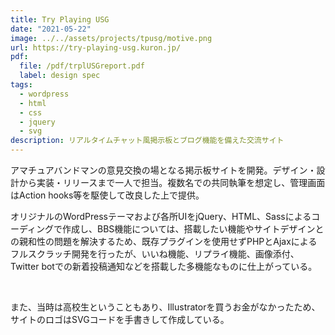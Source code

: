 ```yaml
---
title: Try Playing USG
date: "2021-05-22"
image: ../../assets/projects/tpusg/motive.png
url: https://try-playing-usg.kuron.jp/
pdf:
  file: /pdf/trplUSGreport.pdf
  label: design spec
tags:
  - wordpress
  - html
  - css
  - jquery
  - svg
description: リアルタイムチャット風掲示板とブログ機能を備えた交流サイト
---
```




アマチュアバンドマンの意見交換の場となる掲示板サイトを開発。デザイン・設計から実装・リリースまで一人で担当。複数名での共同執筆を想定し、管理画面はAction hooks等を駆使して改良した上で提供。

オリジナルのWordPressテーマおよび各所UIをjQuery、HTML、Sassによるコーディングで作成し、BBS機能については、搭載したい機能やサイトデザインとの親和性の問題を解決するため、既存プラグインを使用せずPHPとAjaxによるフルスクラッチ開発を行ったが、いいね機能、リプライ機能、画像添付、Twitter botでの新着投稿通知などを搭載した多機能なものに仕上がっている。

<GridGallery col={6} sp_col={1}>
  <Image class="-c-span-2 -sp-c-span-2-4" alt="" src={img_SongsMenu} />
  <Image class="-c-span-4" alt="" src={img_BBS} />
</GridGallery>

また、当時は高校生ということもあり、Illustratorを買うお金がなかったため、サイトのロゴはSVGコードを手書きして作成している。

<FluidImage src={img_Logo} />
